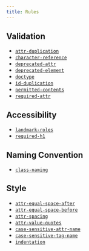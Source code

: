 ```yaml
---
title: Rules
---
```


## Validation

-   [`attr-duplication`](/rules/attr-duplication)
-   [`character-reference`](/rules/character-reference)
-   [`deprecated-attr`](/rules/deprecated-attr)
-   [`deprecated-element`](/rules/deprecated-element)
-   [`doctype`](/rules/doctype)
-   [`id-duplication`](/rules/id-duplication)
-   [`permitted-contents`](/rules/permitted-contents)
-   [`required-attr`](/rules/required-attr)

## Accessibility

-   [`landmark-roles`](/rules/landmark-roles)
-   [`required-h1`](/rules/required-h1)

## Naming Convention

-   [`class-naming`](/rules/class-naming)

## Style

-   [`attr-equal-space-after`](/rules/attr-equal-space-after)
-   [`attr-equal-space-before`](/rules/attr-equal-space-before)
-   [`attr-spacing`](/rules/attr-spacing)
-   [`attr-value-quotes`](/rules/attr-value-quotes)
-   [`case-sensitive-attr-name`](/rules/case-sensitive-attr-name)
-   [`case-sensitive-tag-name`](/rules/case-sensitive-tag-name)
-   [`indentation`](/rules/indentation)
